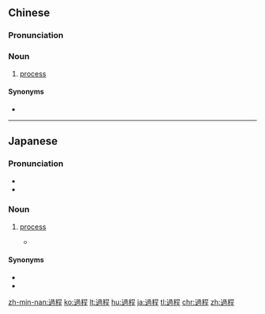 {{also|过程}}
==Chinese==
{{zh-forms|s=过程}}

===Pronunciation===
{{zh-pron
|m=guòchéng
|ma=y
|c=gwo3 cing4
|h=pfs=ko-chhàng
|mn=kh:kòe-têng/qz:kèr-thêng/tp:kè-têng/twvt,xm:kè-thêng/twvk,zz:kòe-thêng
|cat=n
}}

===Noun===
{{zh-noun}}

# [[process]]
#: {{zh-x|認識{shi} 過程|cognitive '''process'''}}
#: {{zh-x|一個 漫長 的 過程|a long '''process'''}}

====Synonyms====
* {{zh-l|進程}}

{{zh-cat|Elementary}}

----

==Japanese==
{{ja-kanjitab|か|てい|yomi=on}}

===Pronunciation===
* {{IPA|/kateː/|lang=ja}}
* {{homophones|家庭|仮定|課程|lang=ja|sc=Jpan}}

===Noun===
{{ja-noun|かてい}}

# [[process]]
#* {{RQ:Obama enzetsu}}
#*: {{ja-usex|その'''過程'''では、悪い時期も良い時期もあろう。|その '''かてい''' で は、 わるい じき も よい じき も あろう。|Along the way, there will be good days and there will be bad days.}}

====Synonyms====
* {{ja-r|プロセス}}
* {{ja-r|経緯|いきさつ}}

[[zh-min-nan:過程]]
[[ko:過程]]
[[lt:過程]]
[[hu:過程]]
[[ja:過程]]
[[tl:過程]]
[[chr:過程]]
[[zh:過程]]